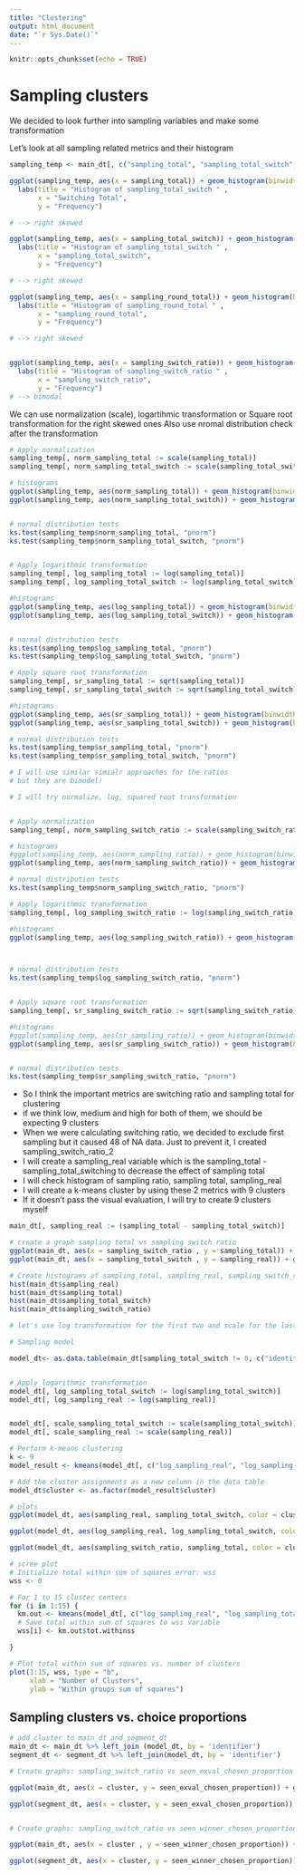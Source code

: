 ```yaml
---
title: "Clustering"
output: html_document
date: "`r Sys.Date()`"
---
```


```r
knitr::opts_chunk$set(echo = TRUE)
```

# Sampling clusters  


We decided to look further into sampling variables and make some transformation 

Let's look at all sampling related metrics and their histogram 


```r

sampling_temp <- main_dt[, c("sampling_total", "sampling_total_switch", "sampling_round_total",  "sampling_switch_ratio")]

ggplot(sampling_temp, aes(x = sampling_total)) + geom_histogram(binwidth = 2, fill="black", col="grey") + 
  labs(title = "Histogram of sampling_total_switch " ,
       x = "Switching Total",
       y = "Frequency")

# --> right skewed

ggplot(sampling_temp, aes(x = sampling_total_switch)) + geom_histogram(binwidth = 2, fill="black", col="grey") + 
  labs(title = "Histogram of sampling_total_switch " ,
       x = "sampling_total_switch",
       y = "Frequency")

# --> right skewed

ggplot(sampling_temp, aes(x = sampling_round_total)) + geom_histogram(binwidth = 2, fill="black", col="grey") + 
  labs(title = "Histogram of sampling_round_total " ,
       x = "sampling_round_total",
       y = "Frequency")

# --> right skewed


ggplot(sampling_temp, aes(x = sampling_switch_ratio)) + geom_histogram(binwidth = 0.1, fill="black", col="grey") + 
  labs(title = "Histogram of sampling_switch_ratio " ,
       x = "sampling_switch_ratio",
       y = "Frequency")
# --> bimodal 


```

We can use normalization (scale),  logartihmic transformation or Square root transformation for the right skewed ones 
Also use nromal distribution check after the transformation


```r

# Apply normalization
sampling_temp[, norm_sampling_total := scale(sampling_total)]
sampling_temp[, norm_sampling_total_switch := scale(sampling_total_switch)]

# histograms
ggplot(sampling_temp, aes(norm_sampling_total)) + geom_histogram(binwidth = 0.5) + labs(x = "norm_sampling_total")
ggplot(sampling_temp, aes(norm_sampling_total_switch)) + geom_histogram(binwidth = 0.5) + labs(x = "norm_sampling_total_switch")


# normal distribution tests
ks.test(sampling_temp$norm_sampling_total, "pnorm")
ks.test(sampling_temp$norm_sampling_total_switch, "pnorm")


# Apply logarithmic transformation
sampling_temp[, log_sampling_total := log(sampling_total)]
sampling_temp[, log_sampling_total_switch := log(sampling_total_switch)]

#histograms 
ggplot(sampling_temp, aes(log_sampling_total)) + geom_histogram(binwidth = 0.5) + labs(x = "log_sampling_total")
ggplot(sampling_temp, aes(log_sampling_total_switch)) + geom_histogram(binwidth = 0.5) + labs(x = "log_sampling_total_switch")


# normal distribution tests
ks.test(sampling_temp$log_sampling_total, "pnorm")
ks.test(sampling_temp$log_sampling_total_switch, "pnorm")

# Apply square root transformation
sampling_temp[, sr_sampling_total := sqrt(sampling_total)]
sampling_temp[, sr_sampling_total_switch := sqrt(sampling_total_switch)]

#histograms 
ggplot(sampling_temp, aes(sr_sampling_total)) + geom_histogram(binwidth = 1) + labs(x = "sr_sampling_total")
ggplot(sampling_temp, aes(sr_sampling_total_switch)) + geom_histogram(binwidth = 1) + labs(x = "sr_sampling_total_switch")

# normal distribution tests
ks.test(sampling_temp$sr_sampling_total, "pnorm")
ks.test(sampling_temp$sr_sampling_total_switch, "pnorm")

```


```r
# I will use similar simialr approaches for the ratios 
# but they are bimodel!

# I will try normalize, log, squared root transformation


# Apply normalization
sampling_temp[, norm_sampling_switch_ratio := scale(sampling_switch_ratio)]

# histograms
#ggplot(sampling_temp, aes(norm_sampling_ratio)) + geom_histogram(binwidth = 0.5) + labs(x = "norm_sampling_ratio")
ggplot(sampling_temp, aes(norm_sampling_switch_ratio)) + geom_histogram(binwidth = 0.5) + labs(x = "norm_sampling_switch_ratio")

# normal distribution tests
ks.test(sampling_temp$norm_sampling_switch_ratio, "pnorm")

# Apply logarithmic transformation
sampling_temp[, log_sampling_switch_ratio := log(sampling_switch_ratio)]

#histograms 
ggplot(sampling_temp, aes(log_sampling_switch_ratio)) + geom_histogram(binwidth = 0.5) + labs(x = "log_sampling_switch_ratio")



# normal distribution tests
ks.test(sampling_temp$log_sampling_switch_ratio, "pnorm")


# Apply square root transformation
sampling_temp[, sr_sampling_switch_ratio := sqrt(sampling_switch_ratio)]

#histograms 
#ggplot(sampling_temp, aes(sr_sampling_ratio)) + geom_histogram(binwidth = 0.1) + labs(x = "sr_sampling_ratio")
ggplot(sampling_temp, aes(sr_sampling_switch_ratio)) + geom_histogram(binwidth = 0.1) + labs(x = "sr_sampling_switch_ratio")


# normal distribution tests
ks.test(sampling_temp$sr_sampling_switch_ratio, "pnorm")


```

  - So I think the important metrics are switching ratio and sampling total for clustering
  - if we think low, medium and high for both of them, we should be expecting 9 clusters 
  - When we were calculating switching ratio, we decided to exclude first sampling but it caused 
  48 of NA data. Just to prevent it, I created sampling_switch_ratio_2 
  - I will create a sampling_real variable which is the sampling_total - sampling_total_switching to decrease the effect of sampling total 
  - I will check histogram of sampling ratio, sampling total, sampling_real
  - I will create a k-means cluster by using these 2 metrics with 9 clusters
  - If it doesn't pass the visual evaluation, I will try to create 9 clusters myself


```r

main_dt[, sampling_real := (sampling_total - sampling_total_switch)]

# create a graph sampling total vs sampling switch ratio 
ggplot(main_dt, aes(x = sampling_switch_ratio , y = sampling_total)) + geom_point()
ggplot(main_dt, aes(x = sampling_total_switch , y = sampling_real)) + geom_point()

```

```r
# Create histograms of sampling_total, sampling_real, sampling_switch_ratio
hist(main_dt$sampling_real)
hist(main_dt$sampling_total)
hist(main_dt$sampling_total_switch)
hist(main_dt$sampling_switch_ratio)

# let's use log transformation for the first two and scale for the last one. 


```



```r
# Sampling model 

model_dt<- as.data.table(main_dt[sampling_total_switch != 0, c("identifier","sampling_total", "sampling_total_switch", "sampling_real", "sampling_switch_ratio")])


# Apply logarithmic transformation
model_dt[, log_sampling_total_switch := log(sampling_total_switch)]
model_dt[, log_sampling_real := log(sampling_real)]


model_dt[, scale_sampling_total_switch := scale(sampling_total_switch)]
model_dt[, scale_sampling_real := scale(sampling_real)]

# Perform k-means clustering 
k <- 9
model_result <- kmeans(model_dt[, c("log_sampling_real", "log_sampling_total_switch")], centers = k, nstart = 10)

# Add the cluster assignments as a new column in the data table
model_dt$cluster <- as.factor(model_result$cluster)

# plots
ggplot(model_dt, aes(sampling_real, sampling_total_switch, color = cluster)) + geom_point()

ggplot(model_dt, aes(log_sampling_real, log_sampling_total_switch, color = cluster)) + geom_point()

ggplot(model_dt, aes(sampling_switch_ratio, sampling_total, color = cluster)) + geom_point()


```

```r
# scree plot 
# Initialize total within sum of squares error: wss
wss <- 0

# For 1 to 15 cluster centers
for (i in 1:15) {
  km.out <- kmeans(model_dt[, c("log_sampling_real", "log_sampling_total_switch")], centers = i)
  # Save total within sum of squares to wss variable
  wss[i] <- km.out$tot.withinss

}

# Plot total within sum of squares vs. number of clusters
plot(1:15, wss, type = "b", 
     xlab = "Number of Clusters", 
     ylab = "Within groups sum of squares")

```

## Sampling clusters vs. choice proportions

```r
# add cluster to main_dt and segment_dt
main_dt <- main_dt %>% left_join (model_dt, by = 'identifier')
segment_dt <- segment_dt %>% left_join(model_dt, by = 'identifier')

# Create graphs: sampling_switch_ratio vs seen_exval_chosen_proportion

ggplot(main_dt, aes(x = cluster, y = seen_exval_chosen_proportion)) + geom_line() + geom_point()

ggplot(segment_dt, aes(x = cluster, y = seen_exval_chosen_proportion)) + geom_line() + geom_point()


# Create graphs: sampling_switch_ratio vs seen_winner_chosen_proportion

ggplot(main_dt, aes(x = cluster , y = seen_winner_chosen_proportion)) + geom_line() + geom_point() + geom_smooth() + facet_grid(dom ~ . )

ggplot(segment_dt, aes(x = cluster, y = seen_winner_chosen_proportion)) + geom_line() + geom_point() + geom_smooth() + facet_grid(dom ~ . )


```




